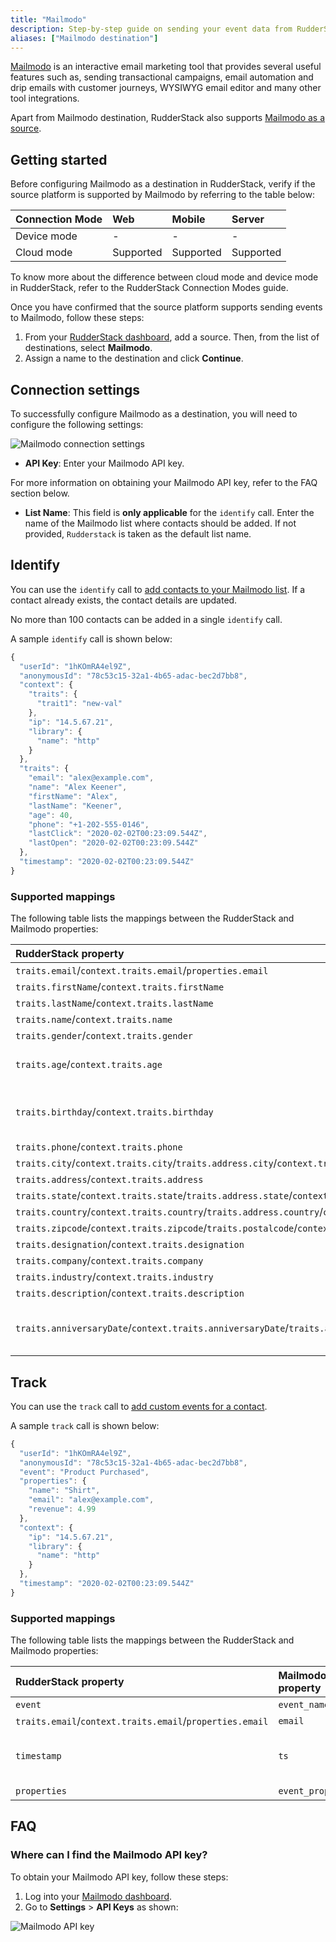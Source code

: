 ```yaml
---
title: "Mailmodo"
description: Step-by-step guide on sending your event data from RudderStack to Mailmodo.
aliases: ["Mailmodo destination"]
---
```


[Mailmodo](https://www.mailmodo.com/) is an interactive email marketing tool that provides several useful features such as, sending transactional campaigns, email automation and drip emails with customer journeys, WYSIWYG email editor and many other tool integrations.

<div class="infoBlock">
Apart from Mailmodo destination, RudderStack also supports <a href ="/sources/event-streams/cloud-apps/mailmodo/">Mailmodo as a source</a>.
</div>

## Getting started

Before configuring Mailmodo as a destination in RudderStack, verify if the source platform is supported by Mailmodo by referring to the table below:

| Connection Mode | Web | Mobile | Server |
| :--- | :--- | :--- | :--- |
| Device mode | - | - | - |
| Cloud mode | Supported  | Supported | Supported |

<div class="infoBlock">
To know more about the difference between cloud mode and device mode in RudderStack, refer to the <Link to="/destinations/rudderstack-connection-modes/">RudderStack Connection Modes</Link> guide.
</div>

Once you have confirmed that the source platform supports sending events to Mailmodo, follow these steps:

1. From your [RudderStack dashboard](https://app.rudderstack.com/), add a source. Then, from the list of destinations, select **Mailmodo**.
2. Assign a name to the destination and click **Continue**.

## Connection settings

To successfully configure Mailmodo as a destination, you will need to configure the following settings:

<img src="../../assets/event-stream-destinations/mailmodo-connection-settings.png" alt="Mailmodo connection settings" />

- **API Key**: Enter your Mailmodo API key.

<div class="infoBlock">
For more information on obtaining your Mailmodo API key, refer to the <Link to="#FAQ">FAQ</Link> section below.
</div>

- **List Name**: This field is **only applicable** for the `identify` call. Enter the name of the Mailmodo list where contacts should be added. If not provided, `Rudderstack` is taken as the default list name. 

## Identify

You can use the <Link to="/event-spec/standard-events/identify/">`identify`</Link> call to [add contacts to your Mailmodo list](https://www.mailmodo.com/developers/6661e4fb7833e-bulk-add-contact-to-a-list/). If a contact already exists, the contact details are updated.

<div class="warningBlock">
No more than 100 contacts can be added in a single  <code class="inline-code">identify</code> call.
</div>

A sample `identify` call is shown below:

```javascript
{
  "userId": "1hKOmRA4el9Z",
  "anonymousId": "78c53c15-32a1-4b65-adac-bec2d7bb8",
  "context": {
    "traits": {
      "trait1": "new-val"
    },
    "ip": "14.5.67.21",
    "library": {
      "name": "http"
    }
  },
  "traits": {
    "email": "alex@example.com",
    "name": "Alex Keener",
    "firstName": "Alex",
    "lastName": "Keener",
    "age": 40,
    "phone": "+1-202-555-0146",
    "lastClick": "2020-02-02T00:23:09.544Z",
    "lastOpen": "2020-02-02T00:23:09.544Z"
  },
  "timestamp": "2020-02-02T00:23:09.544Z"
}
```

### Supported mappings

The following table lists the mappings between the RudderStack and Mailmodo properties:

| RudderStack property | Mailmodo property | Presence |
| :--------------| :---------| :--------------|
| `traits.email`/`context.traits.email`/`properties.email` | `values.email` | Required |
| `traits.firstName`/`context.traits.firstName` | `values.data.first_name` | Optional |
| `traits.lastName`/`context.traits.lastName` | `values.data.last_name ` | Optional |
| `traits.name`/`context.traits.name` | `values.data.name` | Optional |
| `traits.gender`/`context.traits.gender` | `values.data.gender` | Optional |
| `traits.age`/`context.traits.age` | `values.data.age` | Optional (Integer format) |
| `traits.birthday`/`context.traits.birthday` | `values.data.birthday` | Optional (ISO format/UNIX timestamp) |
| `traits.phone`/`context.traits.phone` | `values.data.phone` | Optional |
| `traits.city`/`context.traits.city`/`traits.address.city`/`context.traits.address.city` | `values.data.city` | Optional |
| `traits.address`/`context.traits.address` | `address1` + `address2` | Optional |
| `traits.state`/`context.traits.state`/`traits.address.state`/`context.traits.address.state` | `values.data.state` | Optional |
| `traits.country`/`context.traits.country`/`traits.address.country`/`context.traits.address.country` | `values.data.country` | Optional |
| `traits.zipcode`/`context.traits.zipcode`/`traits.postalcode`/`context.traits.postalcode`/`traits.postal_code`/`context.traits.postal_code` | `values.data.postal_code` | Optional |
| `traits.designation`/`context.traits.designation` | `values.data.designation` | Optional |
| `traits.company`/`context.traits.company` | `values.data.company` | Optional |
| `traits.industry`/`context.traits.industry` | `values.data.industry` | Optional |
| `traits.description`/`context.traits.description` | `values.data.description` | Optional |
| `traits.anniversaryDate`/`context.traits.anniversaryDate`/`traits.anniversary_date`/`context.traits.anniversary_date` | `values.data.anniversary_date` | Optional (ISO format/UNIX timestamp) |

## Track

You can use the <Link to="/event-spec/standard-events/track">`track`</Link> call to [add custom events for a contact](https://www.mailmodo.com/developers/93cba3fa7f1ea-add-event/).

A sample `track` call is shown below:

```javascript
{
  "userId": "1hKOmRA4el9Z",
  "anonymousId": "78c53c15-32a1-4b65-adac-bec2d7bb8",
  "event": "Product Purchased",
  "properties": {
    "name": "Shirt",
    "email": "alex@example.com",
    "revenue": 4.99
  },
  "context": {
    "ip": "14.5.67.21",
    "library": {
      "name": "http"
    }
  },
  "timestamp": "2020-02-02T00:23:09.544Z"
}
```

### Supported mappings

The following table lists the mappings between the RudderStack and Mailmodo properties:

| RudderStack property | Mailmodo property | Presence |
| :--------------| :---------| :--------------|
| `event` | `event_name` | Required |
| `traits.email`/`context.traits.email`/`properties.email` | `email` | Required |
| `timestamp` | `ts` | Optional (UNIX epoch in seconds)|
| `properties` | `event_properties` | Optional |


## FAQ

### Where can I find the Mailmodo API key?

To obtain your Mailmodo API key, follow these steps:

1. Log into your [Mailmodo dashboard](https://manage.mailmodo.com/auth/login).
2. Go to **Settings** > **API Keys** as shown:

<img src="../../assets/event-stream-destinations/mailmodo-api-key.png" alt="Mailmodo API key" />
